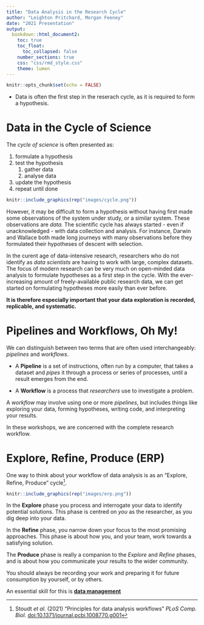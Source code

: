 ```yaml
---
title: "Data Analysis in the Research Cycle"
author: "Leighton Pritchard, Morgan Feeney"
date: "2021 Presentation"
output: 
  bookdown::html_document2:
    toc: true
    toc_float:
      toc_collapsed: false
    number_sections: true
    css: "css/rmd_style.css"
    theme: lumen
---
```


```r
knitr::opts_chunk$set(echo = FALSE)
```

<div id="summary">
- Data is often the first step in the reserach cycle, as it is required to form a hypothesis.
</div>

# Data in the Cycle of Science

The *cycle of science* is often presented as:

1. formulate a hypothesis
2. test the hypothesis
    1. gather data
    2. analyse data
3. update the hypothesis
4. repeat until done

```r
knitr::include_graphics(rep("images/cycle.png"))
```

However, it may be difficult to form a hypothesis without having first made some observations of the system under study, or a similar system. These observations are *data.* The scientific cycle has always started - even if unacknowledged - with data collection and analysis. For instance, Darwin and Wallace both made long journeys with many observations before they formulated their hypotheses of descent with selection.

<div id="note">
In the curent age of data-intensive research, researchers who do not identify as *data scientists* are having to work with large, complex datasets. The focus of modern research can be very much on open-minded data analysis to formulate hypotheses as a first step in the cycle. With the ever-increasing amount of freely-available public research data, we can get started on formulating hypotheses more easily than ever before.

**It is therefore especially important that your data exploration is recorded, replicable, and systematic.**
</div>

# Pipelines and Workflows, Oh My!

We can distinguish between two terms that are often used interchangeably: *pipelines* and *workflows*.

- A **Pipeline** is a set of instructions, often run by a computer, that takes a dataset and *pipes* it through a process or series of processes, until a result emerges from the end.

- A **Workflow** is a process that *researchers* use to investigate a problem.

A *workflow* may involve using one or more *pipelines*, but includes things like exploring your data, forming hypotheses, writing code, and interpreting your results.

In these workshops, we are concerned with the complete research workflow.

# Explore, Refine, Produce (ERP)

One way to think about your workflow of data analysis is as an "Explore, Refine, Produce" cycle^[Stoudt *et al.* (2021) "Principles for data analysis workflows" *PLoS Comp. Biol.* [doi:10.1371/journal.pcbi.1008770.g001](https://doi.org/10.1371/journal.pcbi.1008770.g001)].

```r
knitr::include_graphics(rep("images/erp.png"))
```

In the **Explore** phase you process and interrogate your data to identify potential solutions. This phase is centred on *you* as the researcher, as you dig deep into your data.

In the **Refine** phase, you narrow down your focus to the most promising approaches. This phase is about how you, and your team, work towards a satisfying solution.

The **Produce** phase is really a companion to the *Explore* and *Refine* phases, and is about how you communicate your results to the wider community.

<div id="note">
You should always be recording your work and preparing it for future consumption by yourself, or by others.

An essential skill for this is [**data management**](./02-data_management.html)
</div>


